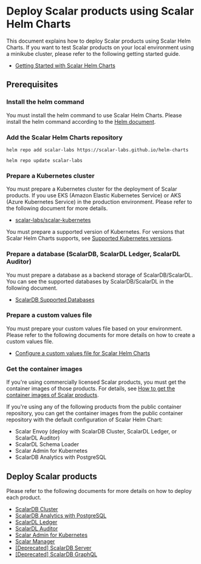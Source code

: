 # Deploy Scalar products using Scalar Helm Charts

This document explains how to deploy Scalar products using Scalar Helm Charts. If you want to test Scalar products on your local environment using a minikube cluster, please refer to the following getting started guide.

* [Getting Started with Scalar Helm Charts](getting-started-scalar-helm-charts.mdx)

## Prerequisites

### Install the helm command

You must install the helm command to use Scalar Helm Charts. Please install the helm command according to the [Helm document](https://helm.sh/docs/intro/install/).

### Add the Scalar Helm Charts repository 

```console
helm repo add scalar-labs https://scalar-labs.github.io/helm-charts
```
```console
helm repo update scalar-labs
```

### Prepare a Kubernetes cluster

You must prepare a Kubernetes cluster for the deployment of Scalar products. If you use EKS (Amazon Elastic Kubernetes Service) or AKS (Azure Kubernetes Service) in the production environment. Please refer to the following document for more details.

* [scalar-labs/scalar-kubernetes](https://github.com/scalar-labs/scalar-kubernetes/blob/master/README.mdx)

You must prepare a supported version of Kubernetes. For versions that Scalar Helm Charts supports, see [Supported Kubernetes versions](https://github.com/scalar-labs/helm-charts#supported-kubernetes-versions).

### Prepare a database (ScalarDB, ScalarDL Ledger, ScalarDL Auditor)

You must prepare a database as a backend storage of ScalarDB/ScalarDL. You can see the supported databases by ScalarDB/ScalarDL in the following document.

* [ScalarDB Supported Databases](https://github.com/scalar-labs/scalardb/blob/master/docs/scalardb-supported-databases.mdx)

### Prepare a custom values file

You must prepare your custom values file based on your environment. Please refer to the following documents for more details on how to create a custom values file.

* [Configure a custom values file for Scalar Helm Charts](configure-custom-values-file.mdx)

### Get the container images

If you're using commercially licensed Scalar products, you must get the container images of those products. For details, see [How to get the container images of Scalar products](../scalar-kubernetes/HowToGetContainerImages.mdx).

If you're using any of the following products from the public container repository, you can get the container images from the public container repository with the default configuration of Scalar Helm Chart:

* Scalar Envoy (deploy with ScalarDB Cluster, ScalarDL Ledger, or ScalarDL Auditor)
* ScalarDL Schema Loader
* Scalar Admin for Kubernetes
* ScalarDB Analytics with PostgreSQL

## Deploy Scalar products

Please refer to the following documents for more details on how to deploy each product.

* [ScalarDB Cluster](how-to-deploy-scalardb-cluster.mdx)
* [ScalarDB Analytics with PostgreSQL](how-to-deploy-scalardb-analytics-postgresql.mdx)
* [ScalarDL Ledger](how-to-deploy-scalardl-ledger.mdx)
* [ScalarDL Auditor](how-to-deploy-scalardl-auditor.mdx)
* [Scalar Admin for Kubernetes](how-to-deploy-scalar-admin-for-kubernetes.mdx)
* [Scalar Manager](how-to-deploy-scalar-manager.mdx)
* [[Deprecated] ScalarDB Server](how-to-deploy-scalardb.mdx)
* [[Deprecated] ScalarDB GraphQL](how-to-deploy-scalardb-graphql.mdx)
